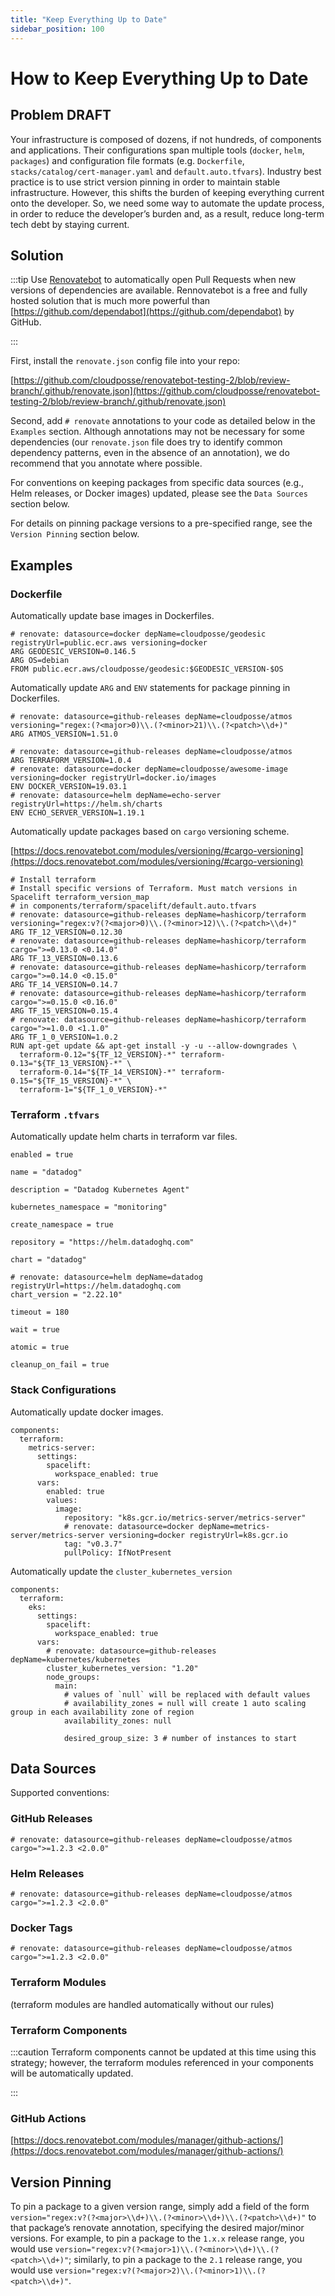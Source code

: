 ```yaml
---
title: "Keep Everything Up to Date"
sidebar_position: 100
---
```


# How to Keep Everything Up to Date

## Problem **DRAFT**

Your infrastructure is composed of dozens, if not hundreds, of components and applications. Their configurations span multiple tools (`docker`, `helm`, `packages`) and configuration file formats (e.g.  `Dockerfile`, `stacks/catalog/cert-manager.yaml` and `default.auto.tfvars`). Industry best practice is to use strict version pinning in order to maintain stable infrastructure. However, this shifts the burden of keeping everything current onto the developer. So, we need some way to automate the update process, in order to reduce the developer’s burden and, as a result, reduce long-term tech debt by staying current.

## Solution

:::tip
Use [Renovatebot](https://docs.renovatebot.com/) to automatically open Pull Requests when new versions of dependencies are available. Rennovatebot is a free and fully hosted solution that is much more powerful than [https://github.com/dependabot](https://github.com/dependabot) by GitHub.

:::

First, install the `renovate.json` config file into your repo:

[https://github.com/cloudposse/renovatebot-testing-2/blob/review-branch/.github/renovate.json](https://github.com/cloudposse/renovatebot-testing-2/blob/review-branch/.github/renovate.json)

Second, add `# renovate` annotations to your code as detailed below in the `Examples` section. Although annotations may not be necessary for some dependencies (our `renovate.json` file does try to identify common dependency patterns, even in the absence of an annotation), we do recommend that you annotate where possible.

For conventions on keeping packages from specific data sources (e.g., Helm releases, or Docker images) updated, please see the `Data Sources` section below.

For details on pinning package versions to a pre-specified range, see the `Version Pinning` section below.

## Examples

### Dockerfile
Automatically update base images in Dockerfiles.

```
# renovate: datasource=docker depName=cloudposse/geodesic registryUrl=public.ecr.aws versioning=docker
ARG GEODESIC_VERSION=0.146.5
ARG OS=debian
FROM public.ecr.aws/cloudposse/geodesic:$GEODESIC_VERSION-$OS
```
Automatically update `ARG` and `ENV` statements for package pinning in Dockerfiles.

```
# renovate: datasource=github-releases depName=cloudposse/atmos versioning="regex:(?<major>0)\\.(?<minor>21)\\.(?<patch>\\d+)"
ARG ATMOS_VERSION=1.51.0

# renovate: datasource=github-releases depName=cloudposse/atmos
ARG TERRAFORM_VERSION=1.0.4
# renovate: datasource=docker depName=cloudposse/awesome-image versioning=docker registryUrl=docker.io/images
ENV DOCKER_VERSION=19.03.1
# renovate: datasource=helm depName=echo-server registryUrl=https://helm.sh/charts
ENV ECHO_SERVER_VERSION=1.19.1
```

Automatically update packages based on `cargo` versioning scheme.

[https://docs.renovatebot.com/modules/versioning/#cargo-versioning](https://docs.renovatebot.com/modules/versioning/#cargo-versioning)

```
# Install terraform
# Install specific versions of Terraform. Must match versions in Spacelift terraform_version_map
# in components/terraform/spacelift/default.auto.tfvars
# renovate: datasource=github-releases depName=hashicorp/terraform versioning="regex:v?(?<major>0)\\.(?<minor>12)\\.(?<patch>\\d+)"
ARG TF_12_VERSION=0.12.30
# renovate: datasource=github-releases depName=hashicorp/terraform cargo=">=0.13.0 <0.14.0"
ARG TF_13_VERSION=0.13.6
# renovate: datasource=github-releases depName=hashicorp/terraform cargo=">=0.14.0 <0.15.0"
ARG TF_14_VERSION=0.14.7
# renovate: datasource=github-releases depName=hashicorp/terraform cargo=">=0.15.0 <0.16.0"
ARG TF_15_VERSION=0.15.4
# renovate: datasource=github-releases depName=hashicorp/terraform cargo=">=1.0.0 <1.1.0"
ARG TF_1_0_VERSION=1.0.2
RUN apt-get update && apt-get install -y -u --allow-downgrades \
  terraform-0.12="${TF_12_VERSION}-*" terraform-0.13="${TF_13_VERSION}-*" \
  terraform-0.14="${TF_14_VERSION}-*" terraform-0.15="${TF_15_VERSION}-*" \
  terraform-1="${TF_1_0_VERSION}-*"
```

### Terraform `.tfvars`

Automatically update helm charts in terraform var files.

```
enabled = true

name = "datadog"

description = "Datadog Kubernetes Agent"

kubernetes_namespace = "monitoring"

create_namespace = true

repository = "https://helm.datadoghq.com"

chart = "datadog"

# renovate: datasource=helm depName=datadog registryUrl=https://helm.datadoghq.com
chart_version = "2.22.10"

timeout = 180

wait = true

atomic = true

cleanup_on_fail = true
```

### Stack Configurations

Automatically update docker images.

```
components:
  terraform:
    metrics-server:
      settings:
        spacelift:
          workspace_enabled: true
      vars:
        enabled: true
        values:
          image:
            repository: "k8s.gcr.io/metrics-server/metrics-server"
            # renovate: datasource=docker depName=metrics-server/metrics-server versioning=docker registryUrl=k8s.gcr.io
            tag: "v0.3.7"
            pullPolicy: IfNotPresent

```
Automatically update the `cluster_kubernetes_version`

```
components:
  terraform:
    eks:
      settings:
        spacelift:
          workspace_enabled: true
      vars:
        # renovate: datasource=github-releases depName=kubernetes/kubernetes
        cluster_kubernetes_version: "1.20"
        node_groups:
          main:
            # values of `null` will be replaced with default values
            # availability_zones = null will create 1 auto scaling group in each availability zone of region
            availability_zones: null

            desired_group_size: 3 # number of instances to start
```

## Data Sources
Supported conventions:

### GitHub Releases

```
# renovate: datasource=github-releases depName=cloudposse/atmos cargo=">=1.2.3 <2.0.0"
```

### Helm Releases

```
# renovate: datasource=github-releases depName=cloudposse/atmos cargo=">=1.2.3 <2.0.0"
```

### Docker Tags

```
# renovate: datasource=github-releases depName=cloudposse/atmos cargo=">=1.2.3 <2.0.0"
```

### Terraform Modules
(terraform modules are handled automatically without our rules)

### Terraform Components

:::caution
Terraform components cannot be updated at this time using this strategy; however, the terraform modules referenced in your components will be automatically updated.

:::

### GitHub Actions
[https://docs.renovatebot.com/modules/manager/github-actions/](https://docs.renovatebot.com/modules/manager/github-actions/)

## Version Pinning
To pin a package to a given version range, simply add a field of the form `version="regex:v?(?<major>\\d+)\\.(?<minor>\\d+)\\.(?<patch>\\d+)"` to that package’s renovate annotation, specifying the desired major/minor versions. For example, to pin a package to the `1.x.x` release range, you would use `version="regex:v?(?<major>1)\\.(?<minor>\\d+)\\.(?<patch>\\d+)"`; similarly, to pin a package to the `2.1` release range, you would use `version="regex:v?(?<major>2)\\.(?<minor>1)\\.(?<patch>\\d+)"`.


